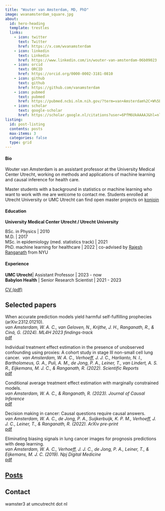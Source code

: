 ```yaml
---
title: "Wouter van Amsterdam, MD, PhD"
image: wvanamsterdam_square.jpg
about:
  id: hero-heading
  template: trestles
  links:
    - icon: twitter
      text: Twitter
      href: https://x.com/wvanamsterdam
    - icon: linkedin
      text: Linkedin
      href: https://www.linkedin.com/in/wouter-van-amsterdam-06b09023
    - icon: orcid
      text: ORCID
      href: https://orcid.org/0000-0002-3181-0810
    - icon: github
      text: github
      href: https://github.com/vanamsterdam
    - icon: pubmed
      text: pubmed
      href: https://pubmed.ncbi.nlm.nih.gov/?term=van+Amsterdam%2C+W%5BAuthor%5D&sort=
    - icon: scholar
      text: google-scholar
      href: https://scholar.google.nl/citations?user=6PfM6UkAAAAJ&hl=nl&oi=sra
listing:
  id: post-listing
  contents: posts
  max-items: 3
  categories: false
  type: grid
---
```


:::{#hero-heading}

#### Bio
Wouter van Amsterdam is an assistant professor at the University Medical Center Utrecht, working on methods and applications of machine learning and causal inference for health care.

Master students with a background in statistics or machine learning who want to work with me are welcome to contact me.
Students enrolled at Utrecht University or UMC Utrecht can find open master projects on [konjoin](https://uu.konjoin.nl/profile/wouter-van-amsterdam)

#### Education
**University Medical Center Utrecht / Utrecht University** 

BSc. in Physics | 2010\
M.D. | 2017\
MSc. in epidemiology (med. statistics track) | 2021\
PhD. machine learning for healthcare | 2022 | co-advised by [Rajesh Ranganath](https://cims.nyu.edu/~rajeshr/) from NYU

#### Experience

**UMC Utrecht**| Assistant Professor | 2023 - now\
**Babylon Health** | Senior Research Scientist | 2021 - 2023

[CV (pdf)](cv.pdf)

:::

<!--## Talks-->

## Selected papers

When accurate prediction models yield harmful self-fulfilling prophecies (arXiv:2312.01210).\
*van Amsterdam, W. A. C., van Geloven, N., Krijthe, J. H., Ranganath, R., & Ciná, G. (2024). ML4H 2023 findings-track*\
[pdf](papers/2024_selffulfilling_ml4h.pdf)

Individual treatment effect estimation in the presence of unobserved confounding using proxies: A cohort study in stage III non-small cell lung cancer.\ 
*van Amsterdam, W. A. C., Verhoeff, J. J. C., Harlianto, N. I., Bartholomeus, G. A., Puli, A. M., de Jong, P. A., Leiner, T., van Lindert, A. S. R., Eijkemans, M. J. C., & Ranganath, R. (2022). Scientific Reports*\
[pdf](https://www.nature.com/articles/s41598-022-09775-9.pdf)

Conditional average treatment effect estimation with marginally constrained models.\
*van Amsterdam, W. A. C., & Ranganath, R. (2023). Journal of Causal Inference*\
[pdf](papers/2023_offset_jci.pdf)

Decision making in cancer: Causal questions require causal answers.\
*van Amsterdam, W. A. C., de Jong, P. A., Suijkerbuijk, K. P. M., Verhoeff, J. J. C., Leiner, T., & Ranganath, R. (2022). ArXiv pre-print*\
[pdf](papers/2022_comment_arxiv.pdf)

Eliminating biasing signals in lung cancer images for prognosis predictions with deep learning.\
*van Amsterdam, W. A. C., Verhoeff, J. J. C., de Jong, P. A., Leiner, T., & Eijkemans, M. J. C. (2019). Npj Digital Medicine*\
[pdf](https://www.nature.com/articles/s41746-019-0194-x.pdf)

## [Posts](posts.qmd)

::: {#post-listing}
:::

## Contact
wamster3 at umcutrecht dot nl

